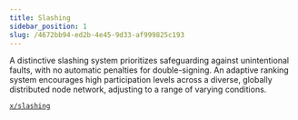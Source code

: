```yaml
---
title: Slashing
sidebar_position: 1
slug: /4672bb94-ed2b-4e45-9d33-af999825c193
---
```





A distinctive slashing system prioritizes safeguarding against unintentional faults, with no automatic penalties for double-signing. An adaptive ranking system encourages high participation levels across a diverse, globally distributed node network, adjusting to a range of varying conditions.


[`x/slashing`](https://github.com/KiraCore/sekai/tree/master/x/slashing)

